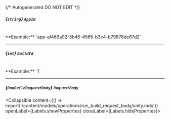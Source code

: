 {/* Autogenerated DO NOT EDIT  */}

##### *{`string`}* `AppId`
<br/>
**Example:** `app-af469a92-5b45-4565-b3c4-b79878de67d2`

---
##### *{`int`}* `BuildId`
<br/>
**Example:** `1`

---
##### *{`RunBuildRequestBody`}* `RequestBody`
<Collapsible content={() => import('/content/models/operations/run_build_request_body/unity.mdx')} openLabel={Labels.showProperties} closeLabel={Labels.hideProperties}>
</Collapsible>


